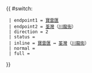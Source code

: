 {{ #switch: {{{format|}}}
  | endpoint1 = [[寶雲匯]]
  | endpoint2 = [[荃灣]]（[[川龍街]]）
  | direction = 2
  | status = {{HK Bus Status|Cancel}}
  | inline = [[寶雲匯]] ↔ [[荃灣]]（[[川龍街]]）
  | normal =
  | full =
}}